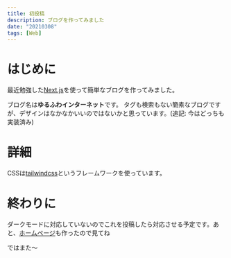 ```yaml
---
title: 初投稿
description: ブログを作ってみました
date: "20210308"
tags: [Web]
---
```


# はじめに

最近勉強した[Next.js](https://nextjs.org/)を使って簡単なブログを作ってみました。

ブログ名は**ゆるふわインターネット**です。
タグも検索もない簡素なブログですが、デザインはなかなかいいのではないかと思っています。(追記: 今はどっちも実装済み)

# 詳細

CSSは[tailwindcss](https://tailwindcss.com/)というフレームワークを使っています。

# 終わりに

ダークモードに対応していないのでこれを投稿したら対応させる予定です。あと、[ホームページ](https://object1037.vercel.app)も作ったので見てね

ではまた〜